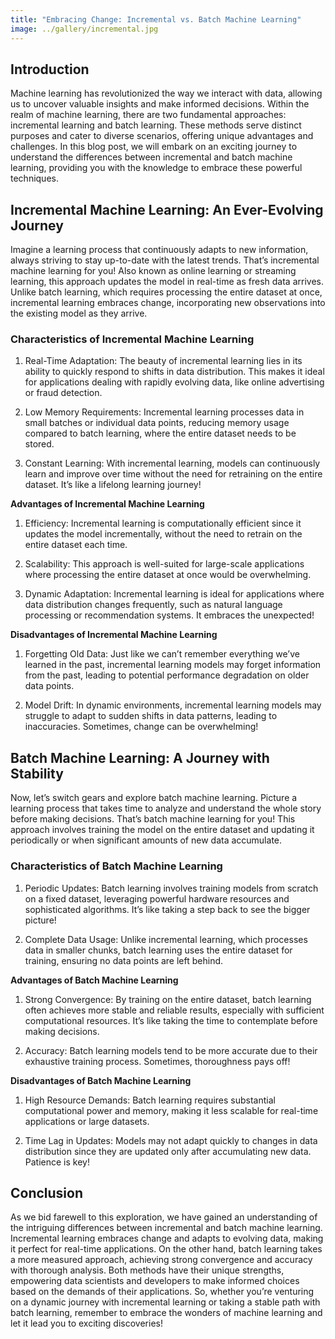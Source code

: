 ```yaml
---
title: "Embracing Change: Incremental vs. Batch Machine Learning"
image: ../gallery/incremental.jpg
---
```


::: justify
# Introduction

Machine learning has revolutionized the way we interact with data, allowing us to uncover valuable insights and make informed decisions. Within the realm of machine learning, there are two fundamental approaches: incremental learning and batch learning. These methods serve distinct purposes and cater to diverse scenarios, offering unique advantages and challenges. In this blog post, we will embark on an exciting journey to understand the differences between incremental and batch machine learning, providing you with the knowledge to embrace these powerful techniques.

## Incremental Machine Learning: An Ever-Evolving Journey

Imagine a learning process that continuously adapts to new information, always striving to stay up-to-date with the latest trends. That's incremental machine learning for you! Also known as online learning or streaming learning, this approach updates the model in real-time as fresh data arrives. Unlike batch learning, which requires processing the entire dataset at once, incremental learning embraces change, incorporating new observations into the existing model as they arrive.

### Characteristics of Incremental Machine Learning

1.  Real-Time Adaptation: The beauty of incremental learning lies in its ability to quickly respond to shifts in data distribution. This makes it ideal for applications dealing with rapidly evolving data, like online advertising or fraud detection.

2.  Low Memory Requirements: Incremental learning processes data in small batches or individual data points, reducing memory usage compared to batch learning, where the entire dataset needs to be stored.

3.  Constant Learning: With incremental learning, models can continuously learn and improve over time without the need for retraining on the entire dataset. It's like a lifelong learning journey!

**Advantages of Incremental Machine Learning**

1.  Efficiency: Incremental learning is computationally efficient since it updates the model incrementally, without the need to retrain on the entire dataset each time.

2.  Scalability: This approach is well-suited for large-scale applications where processing the entire dataset at once would be overwhelming.

3.  Dynamic Adaptation: Incremental learning is ideal for applications where data distribution changes frequently, such as natural language processing or recommendation systems. It embraces the unexpected!

**Disadvantages of Incremental Machine Learning**

1.  Forgetting Old Data: Just like we can't remember everything we've learned in the past, incremental learning models may forget information from the past, leading to potential performance degradation on older data points.

2.  Model Drift: In dynamic environments, incremental learning models may struggle to adapt to sudden shifts in data patterns, leading to inaccuracies. Sometimes, change can be overwhelming!

## Batch Machine Learning: A Journey with Stability

Now, let's switch gears and explore batch machine learning. Picture a learning process that takes time to analyze and understand the whole story before making decisions. That's batch machine learning for you! This approach involves training the model on the entire dataset and updating it periodically or when significant amounts of new data accumulate.

### Characteristics of Batch Machine Learning

1.  Periodic Updates: Batch learning involves training models from scratch on a fixed dataset, leveraging powerful hardware resources and sophisticated algorithms. It's like taking a step back to see the bigger picture!

2.  Complete Data Usage: Unlike incremental learning, which processes data in smaller chunks, batch learning uses the entire dataset for training, ensuring no data points are left behind.

**Advantages of Batch Machine Learning**

1.  Strong Convergence: By training on the entire dataset, batch learning often achieves more stable and reliable results, especially with sufficient computational resources. It's like taking the time to contemplate before making decisions.

2.  Accuracy: Batch learning models tend to be more accurate due to their exhaustive training process. Sometimes, thoroughness pays off!

**Disadvantages of Batch Machine Learning**

1.  High Resource Demands: Batch learning requires substantial computational power and memory, making it less scalable for real-time applications or large datasets.

2.  Time Lag in Updates: Models may not adapt quickly to changes in data distribution since they are updated only after accumulating new data. Patience is key!

## Conclusion

As we bid farewell to this exploration, we have gained an understanding of the intriguing differences between incremental and batch machine learning. Incremental learning embraces change and adapts to evolving data, making it perfect for real-time applications. On the other hand, batch learning takes a more measured approach, achieving strong convergence and accuracy with thorough analysis. Both methods have their unique strengths, empowering data scientists and developers to make informed choices based on the demands of their applications. So, whether you're venturing on a dynamic journey with incremental learning or taking a stable path with batch learning, remember to embrace the wonders of machine learning and let it lead you to exciting discoveries!
:::
